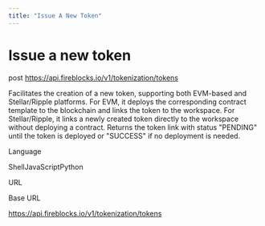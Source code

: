 ```yaml
---
title: "Issue A New Token"
---
```

  
  # Issue a new token

post https://api.fireblocks.io/v1/tokenization/tokens

Facilitates the creation of a new token, supporting both EVM-based and Stellar/Ripple platforms. For EVM, it deploys the corresponding contract template to the blockchain and links the token to the workspace. For Stellar/Ripple, it links a newly created token directly to the workspace without deploying a contract. Returns the token link with status "PENDING" until the token is deployed or "SUCCESS" if no deployment is needed.

Language

ShellJavaScriptPython

URL

Base URL

https://api.fireblocks.io/v1/tokenization/tokens